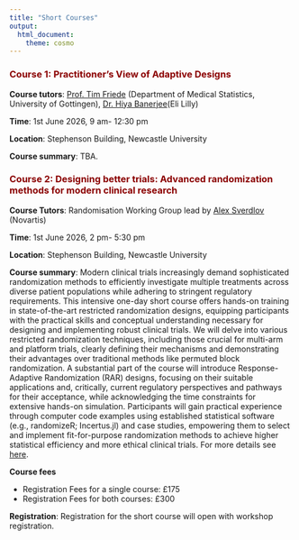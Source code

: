 ```yaml
---
title: "Short Courses"
output:
  html_document:
    theme: cosmo
---
```



```{=html}
<style type="text/css">
h1.title {
  font-size: 36px;
  color: DarkRed;
  text-align: center;
}
</style>
```


<h3 style="color: DarkRed; text-align: left;">
Course 1: Practitioner’s View of Adaptive Designs
</h3>

**Course tutors**: [Prof. Tim Friede](https://medstat.umg.eu/en/friede/) (Department of Medical Statistics, University of Gottingen), [Dr. Hiya Banerjee](https://www.linkedin.com/in/hiya-b-22397514/)(Eli Lilly) <br/>

**Time**: 1st June 2026, 9 am- 12:30 pm <br/>

**Location**: Stephenson Building, Newcastle University


**Course summary**: TBA.



<h3 style="color: DarkRed; text-align: left;">
Course 2: Designing better trials: Advanced randomization methods for modern clinical research 
</h3>

**Course Tutors**: Randomisation Working Group lead by [Alex Sverdlov](https://www.linkedin.com/in/alex-sverdlov-a403167/) (Novartis)

**Time**: 1st June 2026, 2 pm- 5:30 pm <br/>

**Location**: Stephenson Building, Newcastle University


**Course summary**: Modern clinical trials increasingly demand sophisticated randomization methods to efficiently investigate multiple treatments across diverse patient populations while adhering to stringent regulatory requirements. This intensive one-day short course offers hands-on training in state-of-the-art restricted randomization designs, equipping participants with the practical skills and conceptual understanding necessary for designing and implementing robust clinical trials. We will delve into various restricted randomization techniques, including those crucial for multi-arm and platform trials, clearly defining their mechanisms and demonstrating their advantages over traditional methods like permuted block randomization. A substantial part of the course will introduce Response-Adaptive Randomization (RAR) designs, focusing on their suitable applications and, critically, current regulatory perspectives and pathways for their acceptance, while acknowledging the time constraints for extensive hands-on simulation. Participants will gain practical experience through computer code examples using established statistical software (e.g., randomizeR; Incertus.jl) and case studies, empowering them to select and implement fit-for-purpose randomization methods to achieve higher statistical efficiency and more ethical clinical trials. For more details see [here](https://admtp.github.io/ADMTP2026/Short Course 2_AS).

**Course fees**
<ul>
  <li> Registration Fees for a single course: £175   </li>
  <li> Registration Fees for both courses: £300   </li>
</ul>

**Registration**: 
Registration for the short course will open with workshop registration.
 